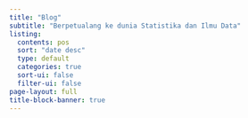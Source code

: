 ```yaml
---
title: "Blog"
subtitle: "Berpetualang ke dunia Statistika dan Ilmu Data"
listing:
  contents: pos
  sort: "date desc"
  type: default
  categories: true
  sort-ui: false
  filter-ui: false
page-layout: full
title-block-banner: true
---
```

